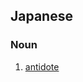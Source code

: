 ==Japanese==
{{ja-kanjitab|げ|どく|やく|yomi=on}}

===Noun===
{{ja-noun|げどくやく}}

# [[antidote]]
#: {{ja-usex|患者に解毒薬を投与する|かんじゃ に げどくやく を とうよ する|administer antidote to a patient}}